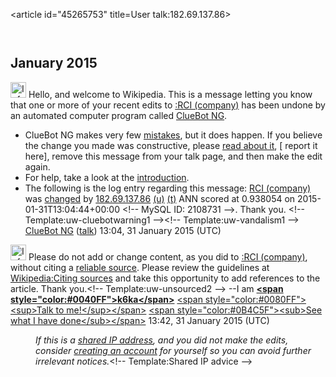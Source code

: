<article id="45265753" title=User talk:182.69.137.86>
	<talkpage id="45265753" title="User talk:182.69.137.86">


== January 2015 ==
[[File:Information.svg|left|25px|alt=|link=]] Hello, and welcome to Wikipedia. This is a message letting you know that one or more of your recent edits to [[:RCI (company)]] has been undone by an automated computer program called [[User:ClueBot NG|ClueBot NG]].
{{clear}}
* ClueBot NG makes very few [[User:ClueBot NG#Information About False Positives|mistakes]], but it does happen. If you believe the change you made was constructive, please [[User:ClueBot NG#Information About False Positives|read about it]], [{{User:ClueBot NG/Warnings/FPReport|2108731}} report it here], remove this message from your talk page, and then make the edit again.
* For help, take a look at the [[Wikipedia:Introduction|introduction]].
* The following is the log entry regarding this message: [[RCI (company)]] was [http://en.wikipedia.org/w/index.php?title=RCI+%28company%29&amp;diff=644979991&amp;oldid=632368020 changed] by [[Special:Contributions/182.69.137.86|182.69.137.86]] [[User:182.69.137.86|(u)]] [[User talk:182.69.137.86|(t)]] ANN scored at 0.938054 on 2015-01-31T13:04:44+00:00 &lt;!-- MySQL ID: 2108731 --&gt;. Thank you. &lt;!-- Template:uw-cluebotwarning1 --&gt;&lt;!-- Template:uw-vandalism1 --&gt; [[User:ClueBot NG|ClueBot NG]] ([[User talk:ClueBot NG|talk]]) 13:04, 31 January 2015 (UTC)

[[File:Information orange.svg|25px|alt=Information icon]] Please do not add or change content, as you did to [[:RCI (company)]], without citing a [[Wikipedia:Identifying reliable sources|reliable source]]. Please review the guidelines at [[Wikipedia:Citing sources]] and take this opportunity to add references to the article. Thank you.&lt;!-- Template:uw-unsourced2 --&gt; --I am [[User:K6ka|'''&lt;span style=&quot;color:#0040FF&quot;&gt;k6ka&lt;/span&gt;''']] [[User talk:K6ka|&lt;span style=&quot;color:#0080FF&quot;&gt;&lt;sup&gt;Talk to me!&lt;/sup&gt;&lt;/span&gt;]] [[Special:Contributions/K6ka|&lt;span style=&quot;color:#0B4C5F&quot;&gt;&lt;sub&gt;See what I have done&lt;/sub&gt;&lt;/span&gt;]] 13:42, 31 January 2015 (UTC)
:''If this is a [[Network address translation|shared IP address]], and you did not make the edits, consider [[Wikipedia:Why create an account?|creating an account]] for yourself so you can avoid further irrelevant notices.''&lt;!-- Template:Shared IP advice --&gt;
	</talkpage>
</article>